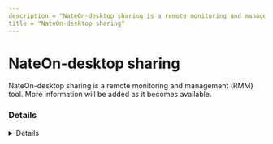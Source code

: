 ```yaml
---
description = "NateOn-desktop sharing is a remote monitoring and management (RMM) tool. More information will be added as it becomes available."
title = "NateOn-desktop sharing"
---
```




# NateOn-desktop sharing

NateOn-desktop sharing is a remote monitoring and management (RMM) tool. More information will be added as it becomes available.

### Details
<Details author={""}
         category={""}
         created={""}
         website={""}
         lastModified={"2/9/2024"}
         privileges={""}
         free={ "" }
         verification={""}
/>

#### Installation Paths
<Card code={ ["nateon*.exe", "nateon.exe", "nateonmain.exe"] }/>





### Forensic Artifacts




#### Network Artifacts
<EuiSpacer size="xl"/>
<NetworkArtifactsTable data={ [{"Description": "Known remote domains", "Domains": ["*.nate.com"], "Ports": []}] }/>




### Detections
- Detects potential network activity of NateOn-desktop sharing RMM tool
  - [Sigma Rule](https://github.com/magicsword-io/LOLRMM/blob/main/detections/sigma/nateon-desktop_sharing_network_sigma.yml)
- Detects potential processes activity of NateOn-desktop sharing RMM tool
  - [Sigma Rule](https://github.com/magicsword-io/LOLRMM/blob/main/detections/sigma/nateon-desktop_sharing_processes_sigma.yml)

### References
- [http://rsupport.nate.com/rview/r8/main/index.aspx](http://rsupport.nate.com/rview/r8/main/index.aspx)

